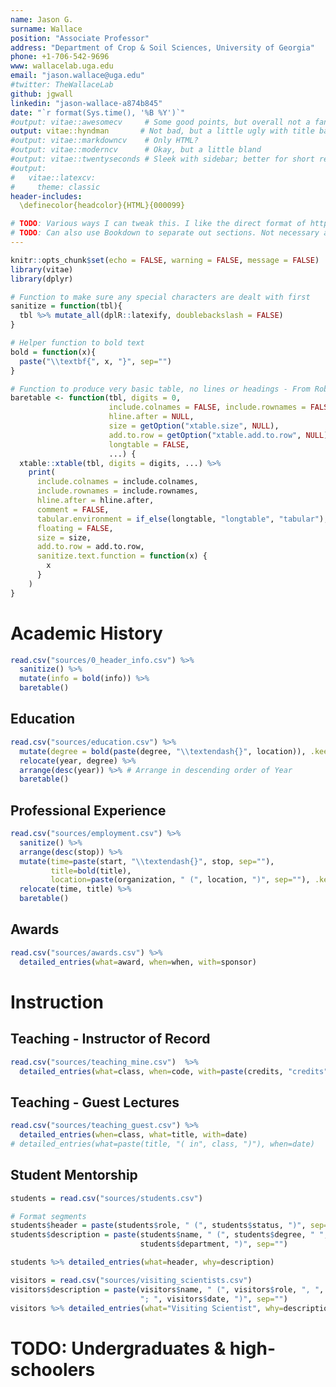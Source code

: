 ```yaml
---
name: Jason G.
surname: Wallace
position: "Associate Professor"
address: "Department of Crop & Soil Sciences, University of Georgia"
phone: +1-706-542-9696 
www: wallacelab.uga.edu
email: "jason.wallace@uga.edu"
#twitter: TheWallaceLab
github: jgwall
linkedin: "jason-wallace-a874b845"
date: "`r format(Sys.time(), '%B %Y')`"
#output: vitae::awesomecv     # Some good points, but overall not a fan
output: vitae::hyndman       # Not bad, but a little ugly with title bar
#output: vitae::markdowncv    # Only HTML?
#output: vitae::moderncv      # Okay, but a little bland
#output: vitae::twentyseconds # Sleek with sidebar; better for short resume
#output: 
#   vitae::latexcv:
#     theme: classic
header-includes:
  \definecolor{headcolor}{HTML}{000099}

# TODO: Various ways I can tweak this. I like the direct format of https://github.com/robjhyndman/CV/ , but it involves typing stuff right into the rMarkdown. Like use of custom baretable() function to make a no-nonsense table for output. Adapt?
# TODO: Can also use Bookdown to separate out sections. Not necessary as currently written, but would help if want to include plaint-text stuff somewhere.
---
```


```r
knitr::opts_chunk$set(echo = FALSE, warning = FALSE, message = FALSE)
library(vitae)
library(dplyr)

# Function to make sure any special characters are dealt with first
sanitize = function(tbl){
  tbl %>% mutate_all(dplR::latexify, doublebackslash = FALSE)
}

# Helper function to bold text
bold = function(x){
  paste("\\textbf{", x, "}", sep="")
}

# Function to produce very basic table, no lines or headings - From Rob Hyndman, https://github.com/robjhyndman/CV
baretable <- function(tbl, digits = 0,
                      include.colnames = FALSE, include.rownames = FALSE,
                      hline.after = NULL,
                      size = getOption("xtable.size", NULL),
                      add.to.row = getOption("xtable.add.to.row", NULL),
                      longtable = FALSE,
                      ...) {
  xtable::xtable(tbl, digits = digits, ...) %>%
    print(
      include.colnames = include.colnames,
      include.rownames = include.rownames,
      hline.after = hline.after,
      comment = FALSE,
      tabular.environment = if_else(longtable, "longtable", "tabular"),
      floating = FALSE,
      size = size,
      add.to.row = add.to.row,
      sanitize.text.function = function(x) {
        x
      }
    )
}

```

# Academic History
```r
read.csv("sources/0_header_info.csv") %>%
  sanitize() %>%
  mutate(info = bold(info)) %>%
  baretable()
```
<!-- **Present Rank:** Associate Professor -->

<!-- **Recommended Rank:** Full  Professor -->

<!-- **Proportion Time Assignment:** 80% research, 20% teaching -->

<!-- **Tenure Status:** Tenured -->

<!-- **Graduate Faculty:** 2015-Present -->

## Education
```r
read.csv("sources/education.csv") %>%
  mutate(degree = bold(paste(degree, "\\textendash{}", location)), .keep="unused") %>%
  relocate(year, degree) %>%
  arrange(desc(year)) %>% # Arrange in descending order of Year
  baretable()
```

## Professional Experience
```r
read.csv("sources/employment.csv") %>% 
  sanitize() %>%
  arrange(desc(stop)) %>%
  mutate(time=paste(start, "\\textendash{}", stop, sep=""), 
         title=bold(title), 
         location=paste(organization, " (", location, ")", sep=""), .keep="unused") %>%
  relocate(time, title) %>%
  baretable()
```


## Awards
```r
read.csv("sources/awards.csv") %>%
  detailed_entries(what=award, when=when, with=sponsor)
```

# Instruction

## Teaching - Instructor of Record
```r
read.csv("sources/teaching_mine.csv")  %>% 
  detailed_entries(what=class, when=code, with=paste(credits, "credits"), why=schedule)

```

## Teaching - Guest Lectures
```r
read.csv("sources/teaching_guest.csv") %>%
  detailed_entries(when=class, what=title, with=date)
# detailed_entries(what=paste(title, "( in", class, ")"), when=date)

```

## Student Mentorship
```r
students = read.csv("sources/students.csv")

# Format segments
students$header = paste(students$role, " (", students$status, ")", sep="")
students$description = paste(students$name, " (", students$degree, " ", students$year, "; ",
                             students$department, ")", sep="")

students %>% detailed_entries(what=header, why=description)
```

```r
visitors = read.csv("sources/visiting_scientists.csv")
visitors$description = paste(visitors$name, " (", visitors$role, ", ", visitors$from,
                             "; ", visitors$date, ")", sep="")
visitors %>% detailed_entries(what="Visiting Scientist", why=description)
```

# TODO: Undergraduates & high-schoolers

<!-- # Publications Note: Can use rcrossref package to retrieve citations via API -->

<!-- ```{r} -->
<!-- #library(dplyr) -->
<!-- #knitr::write_bib(c("vitae", "tibble"), "packages.bib") -->

<!-- #bibliography_entries("packages.bib") %>% -->
<!-- #  arrange(desc(author$family), issued) -->
<!-- ``` -->

